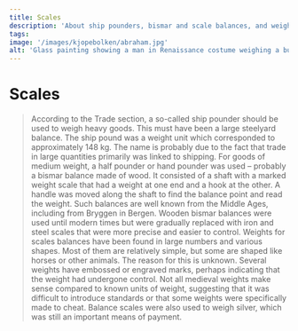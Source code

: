 ```yaml
---
title: Scales
description: 'About ship pounders, bismar and scale balances, and weights...'
tags:
image: '/images/kjopebolken/abraham.jpg'
alt: 'Glass painting showing a man in Renaissance costume weighing a bundle of stockfish with a bismar scale.'
---
```



# Scales 

<Blockquote
    quote='“If less than half a weight needs to be weighed, it should be weighed with scales and scale weights.”'
    footer='Trade section, chapter 29' />


<Container stil="initial side">
    According to the Trade section, a so-called ship pounder should be used to weigh heavy goods. This must have been a large steelyard balance. The ship pound was a weight unit which corresponded to approximately 148 kg. The name is probably due to the fact that trade in large quantities primarily was linked to shipping. For goods of medium weight, a half pounder or hand pounder was used – probably a bismar balance made of wood. It consisted of a shaft with a marked weight scale that had a weight at one end and a hook at the other. A handle was moved along the shaft to find the balance point and read the weight. Such balances are well known from the Middle Ages, including from Bryggen in Bergen. Wooden bismar balances were used until modern times but were gradually replaced with iron and steel scales that were more precise and easier to control. Weights for scales balances have been found in large numbers and various shapes. Most of them are relatively simple, but some are shaped like horses or other animals. The reason for this is unknown. Several weights have embossed or engraved marks, perhaps indicating that the weight had undergone control. Not all medieval weights make sense compared to known units of weight, suggesting that it was difficult to introduce standards or that some weights were specifically made to cheat. Balance scales were also used to weigh silver, which was still an important means of payment.
</Container>

<Figure
    image="/images/kjopebolken/bismervekt.jpg"
    title="Bismar balance from Osterøy, made of oak with an iron S-hook in a rope. Unknown age, probably 18th or 19th Century."
    alt="Bismark of oak with an iron S-hook in a rope, probably 18th or 19th century."
    href= "https://digitaltmuseum.no/0210112470945/nyere-kulturhistorie"
>
</Figure>
